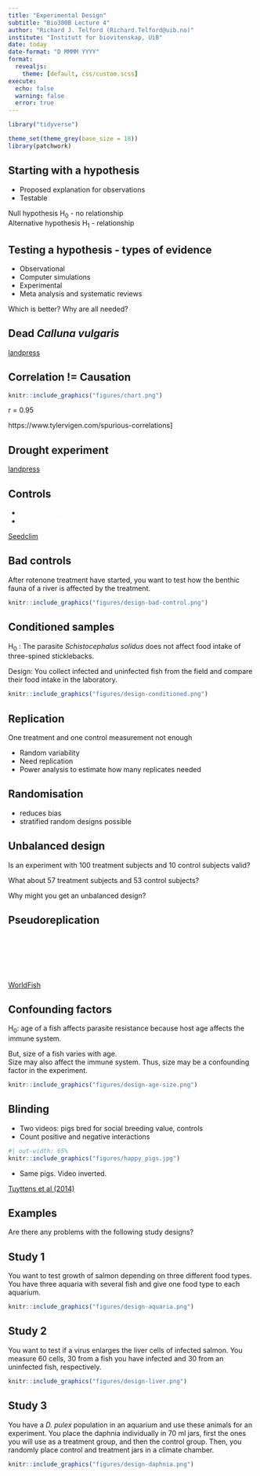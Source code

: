 ```yaml
---
title: "Experimental Design"
subtitle: "Bio300B Lecture 4"
author: "Richard J. Telford (Richard.Telford@uib.no)"
institute: "Institutt for biovitenskap, UiB"
date: today
date-format: "D MMMM YYYY"
format: 
  revealjs:
    theme: [default, css/custom.scss]
execute: 
  echo: false
  warning: false
  error: true
---
```



```r
library("tidyverse")

theme_set(theme_grey(base_size = 18))
library(patchwork)
```


## Starting with a hypothesis

- Proposed explanation for observations
- Testable

Null hypothesis H<sub>0</sub> - no relationship  
Alternative hypothesis H<sub>1</sub> - relationship


## Testing a hypothesis - types of evidence


- Observational
- Computer simulations
- Experimental
- Meta analysis and systematic reviews


Which is better? Why are all needed?


## Dead _Calluna vulgaris_{ background-image="figures/dead-calluna.jpg"}

::: aside
[landpress](https://www.uib.no/en/rg/EECRG/95156/landpress)
:::



## Correlation != Causation

```r
knitr::include_graphics("figures/chart.png")
```
r = 0.95

::: aside
https://www.tylervigen.com/spurious-correlations]
:::


## Drought experiment{ background-image="figures/EBYP1YCWkAMJXWp.jpeg"}

::: aside 
[landpress](https://www.uib.no/en/rg/EECRG/95156/landpress)
:::



## Controls{ background-image="figures/118.jpg"}

- [Turf transplants]{style="color: white"}
- [Warmer/Wetter]{style="color: white"}

::: aside
[Seedclim](https://audhalbritter.com/seedclim-large-scale-climate-change-experiment-in-the-western-norwegian-fjords/)
:::

## Bad controls

After rotenone treatment have started, you want to test how the benthic fauna
of a river is affected by the treatment.

```r
knitr::include_graphics("figures/design-bad-control.png")
```

## Conditioned samples

H~0~ : The parasite _Schistocephalus solidus_ does not affect food
intake of three-spined sticklebacks.

Design: You collect infected and uninfected fish from the
field and compare their food intake in the laboratory.

```r
knitr::include_graphics("figures/design-conditioned.png")
```


## Replication

One treatment and one control measurement not enough

- Random variability
- Need replication
- Power analysis to estimate how many replicates needed


## Randomisation

- reduces bias
- stratified random designs possible

## Unbalanced design

Is an experiment with 100 treatment subjects and 10 control subjects valid?

What about 57 treatment subjects and 53 control subjects?

Why might you get an unbalanced design?



## Pseudoreplication { background-image="figures/46695412244_66616e8523_c.jpg"}

[Want to test the effect of different fish foods]{style="color: white"}

[Mass of each fish measured.]{style="color: white"}

[Can each fish be treated as an independent observation in your analysis?]{style="color: white"}

::: aside
[WorldFish](https://www.flickr.com/photos/theworldfishcenter/46695412244)
:::


## Confounding factors

H~0~: age of a fish affects parasite resistance because host age affects the immune
system. 

But, size of a fish varies with
age. \
Size may also affect the immune system. Thus, size may be a
confounding factor in the experiment.

```r
knitr::include_graphics("figures/design-age-size.png")
```


## Blinding

- Two videos: pigs bred for social breeding value, controls
- Count positive and negative interactions


```r
#| out-width: 65%
knitr::include_graphics("figures/happy_pigs.jpg")
```

- Same pigs. Video inverted.

::: aside
[Tuyttens et al (2014)](https://doi.org/10.1016/j.anbehav.2014.02.007)
:::

## Examples

Are there any problems
with the following study
designs?

## Study 1

You want to test growth of salmon depending
on three different food types. 
You have three aquaria with
several fish and give one food type to each aquarium.

```r
knitr::include_graphics("figures/design-aquaria.png")
```

## Study 2

You want to test if a virus enlarges the
liver cells of infected salmon.
You measure 60 cells, 30 from a fish you have infected and 30 from an uninfected fish, respectively.

```r
knitr::include_graphics("figures/design-liver.png")
```

## Study 3

You have a _D. pulex_ population in an
aquarium and use these animals for an experiment.
You place the
daphnia individually in 70 ml jars, first the ones you will
use as a treatment group, and then the control group.
Then, you randomly place control and treatment jars in a climate chamber.

```r
knitr::include_graphics("figures/design-daphnia.png")
```

